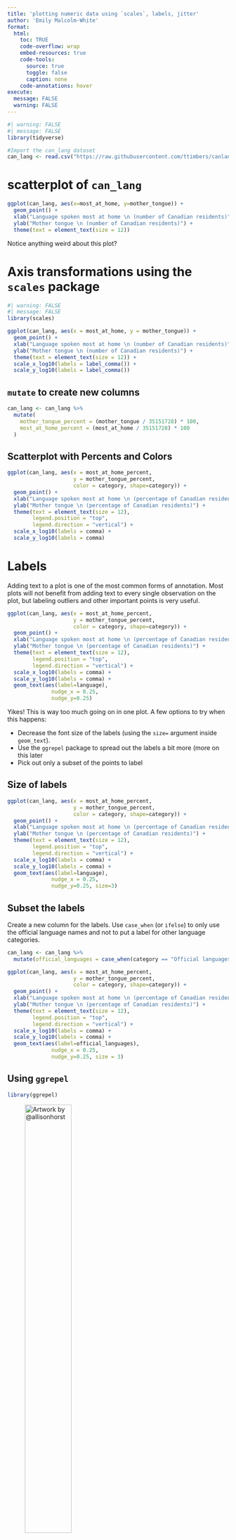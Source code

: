 ```yaml
---
title: 'plotting numeric data using `scales`, labels, jitter'
author: 'Emily Malcolm-White'
format:
  html: 
    toc: TRUE
    code-overflow: wrap
    embed-resources: true
    code-tools:
      source: true
      toggle: false
      caption: none
    code-annotations: hover
execute: 
  message: FALSE
  warning: FALSE
---
```



```r
#| warning: FALSE
#| message: FALSE
library(tidyverse)
```

```r
#Import the can_lang dataset 
can_lang <- read.csv("https://raw.githubusercontent.com/ttimbers/canlang/master/inst/extdata/can_lang.csv")
```


# scatterplot of `can_lang`

```r
ggplot(can_lang, aes(x=most_at_home, y=mother_tongue)) +
  geom_point() + 
  xlab("Language spoken most at home \n (number of Canadian residents)") +
  ylab("Mother tongue \n (number of Canadian residents)") +
  theme(text = element_text(size = 12))
```

Notice anything weird about this plot? 

# Axis transformations using the `scales` package

```r
#| warning: FALSE
#| message: FALSE
library(scales)
```

```r
ggplot(can_lang, aes(x = most_at_home, y = mother_tongue)) +
  geom_point() +
  xlab("Language spoken most at home \n (number of Canadian residents)") +
  ylab("Mother tongue \n (number of Canadian residents)") +
  theme(text = element_text(size = 12)) +
  scale_x_log10(labels = label_comma()) +
  scale_y_log10(labels = label_comma())
```


## `mutate` to create new columns

```r
can_lang <- can_lang %>%
  mutate(
    mother_tongue_percent = (mother_tongue / 35151728) * 100,
    most_at_home_percent = (most_at_home / 35151728) * 100
  )
```

## Scatterplot with Percents and Colors

```r
ggplot(can_lang, aes(x = most_at_home_percent, 
                     y = mother_tongue_percent, 
                     color = category, shape=category)) +
  geom_point() +
  xlab("Language spoken most at home \n (percentage of Canadian residents)") +
  ylab("Mother tongue \n (percentage of Canadian residents)") +
  theme(text = element_text(size = 12),
        legend.position = "top",
        legend.direction = "vertical") +
  scale_x_log10(labels = comma) +
  scale_y_log10(labels = comma)
```



# Labels

Adding text to a plot is one of the most common forms of annotation. Most plots will not benefit from adding text to every single observation on the plot, but labeling outliers and other important points is very useful. 

```r
ggplot(can_lang, aes(x = most_at_home_percent, 
                     y = mother_tongue_percent, 
                     color = category, shape=category)) +
  geom_point() +
  xlab("Language spoken most at home \n (percentage of Canadian residents)") +
  ylab("Mother tongue \n (percentage of Canadian residents)") +
  theme(text = element_text(size = 12),
        legend.position = "top",
        legend.direction = "vertical") +
  scale_x_log10(labels = comma) +
  scale_y_log10(labels = comma) + 
  geom_text(aes(label=language), 
              nudge_x = 0.25, 
              nudge_y=0.25)
```

Yikes! This is way too much going on in one plot. A few options to try when this happens: 

- Decrease the font size of the labels (using the `size=` argument inside `geom_text`).
- Use the `ggrepel` package to spread out the labels a bit more (more on this later
- Pick out only a subset of the points to label

## Size of labels

```r
ggplot(can_lang, aes(x = most_at_home_percent, 
                     y = mother_tongue_percent, 
                     color = category, shape=category)) +
  geom_point() +
  xlab("Language spoken most at home \n (percentage of Canadian residents)") +
  ylab("Mother tongue \n (percentage of Canadian residents)") +
  theme(text = element_text(size = 12),
        legend.position = "top",
        legend.direction = "vertical") +
  scale_x_log10(labels = comma) +
  scale_y_log10(labels = comma) + 
  geom_text(aes(label=language), 
              nudge_x = 0.25, 
              nudge_y=0.25, size=3)
```

## Subset the labels

Create a new column for the labels. Use `case_when` (or `ifelse`) to only use the official language names and not to put a label for other language categories. 

```r
can_lang <- can_lang %>% 
  mutate(official_languages = case_when(category == "Official languages" ~ language, TRUE ~ NA ))
```

```r
ggplot(can_lang, aes(x = most_at_home_percent, 
                     y = mother_tongue_percent, 
                     color = category, shape=category)) +
  geom_point() +
  xlab("Language spoken most at home \n (percentage of Canadian residents)") +
  ylab("Mother tongue \n (percentage of Canadian residents)") +
  theme(text = element_text(size = 12),
        legend.position = "top",
        legend.direction = "vertical") +
  scale_x_log10(labels = comma) +
  scale_y_log10(labels = comma) + 
  geom_text(aes(label=official_languages), 
              nudge_x = 0.25, 
              nudge_y=0.25, size = 3)
```

## Using `ggrepel`

```r
library(ggrepel)
```

![Artwork by @allisonhorst](https://cdn.myportfolio.com/45214904-6a61-4e23-98d6-b140f8654a40/874dedf0-55d1-4cdd-a390-45b8376d2fc2_rw_1920.png?h=39c69f525af3256f7096f510bafb0913){width=50%}

```r
ggplot(can_lang, aes(x = most_at_home_percent, 
                     y = mother_tongue_percent, 
                     color = category, shape=category)) +
  geom_point() +
  xlab("Language spoken most at home \n (percentage of Canadian residents)") +
  ylab("Mother tongue \n (percentage of Canadian residents)") +
  theme(text = element_text(size = 12),
        legend.position = "top",
        legend.direction = "vertical") +
  scale_x_log10(labels = comma) +
  scale_y_log10(labels = comma) + 
  geom_text_repel(aes(label=official_languages), min.segment.length=0, box.padding=1)
```

# (Optional) Jitter


This dataset contains a subset of the fuel economy data that the EPA makes available on https://fueleconomy.gov/. It contains only models which had a new release every year between 1999 and 2008 - this was used as a proxy for the popularity of the car.

```r
data("mpg")
```

```r
ggplot(data = mpg, aes(x = displ, y = hwy)) + 
  geom_point(aes(color = class)) +
  ggtitle("Overlapping Points")
```

Note how there is only a fixed number of values for the x-axis and a fixed number of values for the y-axis. It's possible that some points might be overlapping others! 

**Jittering** is a technique for adding random noise to data points that have identical values in a plot. It is a useful method for avoiding overplotting and making it easier to visualize the density of data points that are otherwise hidden behind each other.

We add `position="jitter"` inside the `geom_point` layer: 

```r
ggplot(data = mpg, aes(x = displ, y = hwy)) + 
  geom_point(aes(color = class), position = "jitter", alpha=0.7) +
  ggtitle("With jitter and alpha")  +
  xlab("Engine Displacement (in L)") + 
  ylab("Fuel Efficiency (mpg)") + 
  labs(caption = "Source: Fuel Economy Data 1999 - 2008 www.fueleconomy.gov")
```

# Brain Break

Hans Rosling's famous lectures combine enormous quantities of public data with a sport's commentator's style to reveal the story of the world's past, present and future development.

<iframe width="560" height="315" src="https://www.youtube.com/embed/jbkSRLYSojo?start=29" title="YouTube video player" frameborder="0" allow="accelerometer; autoplay; clipboard-write; encrypted-media; gyroscope; picture-in-picture; web-share" allowfullscreen></iframe>


